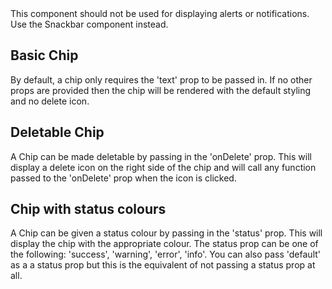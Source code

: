 

<Meta of={Stories} />

<Title type="alpha">Chip</Title>

<Description of={Chip} />

<Tip type="warning">
  This component should not be used for displaying alerts or notifications. Use the Snackbar component instead.
</Tip>

## Basic Chip
By default, a chip only requires the 'text' prop to be passed in. If no other props
are provided then the chip will be rendered with the default styling and no delete icon.

<Canvas withToolbar sourceState="shown" of={Stories.Default} />

## Deletable Chip

A Chip can be made deletable by passing in the 'onDelete' prop. This will display
a delete icon on the right side of the chip and will call any function passed to
the 'onDelete' prop when the icon is clicked.

<Canvas withToolbar sourceState="shown" of={Stories.WithCancel} />

## Chip with status colours

A Chip can be given a status colour by passing in the 'status' prop. This will
display the chip with the appropriate colour. The status prop can be one of the
following: 'success', 'warning', 'error', 'info'. You can also pass 'default' as
a a status prop but this is the equivalent of not passing a status prop at all.

<Canvas withToolbar sourceState="shown" of={Stories.SuccessStatus} />
<Canvas withToolbar sourceState="shown" of={Stories.WarningStatus} />
<Canvas withToolbar sourceState="shown" of={Stories.DangerStatus} />
<Canvas withToolbar sourceState="shown" of={Stories.InfoStatus} />



